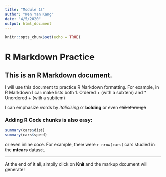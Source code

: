 ```yaml
---
title: "Module 12"
author: "Wen Yan Kang"
date: "4/5/2020"
output: html_document
---
```


```r
knitr::opts_chunk$set(echo = TRUE)
```

# R Markdown Practice
## This is an R Markdown document. 
I will use this document to practice R Markdown formatting. For example, in R Markdown I can make lists both 
1. Ordered
  + (with a subitem)
and
* Unordered
  + (with a subitem)

I can emphasize words by *italicising* or **bolding** or even ~~strikethrough~~

### Adding R Code chunks is also easy:
```r
summary(cars$dist)
summary(cars$speed)
```
or even inline code. For example, there were `r nrow(cars)` cars studied in the **mtcars** dataset.

______

At the end of it all, simpily click on **Knit** and the markup document will generate!
